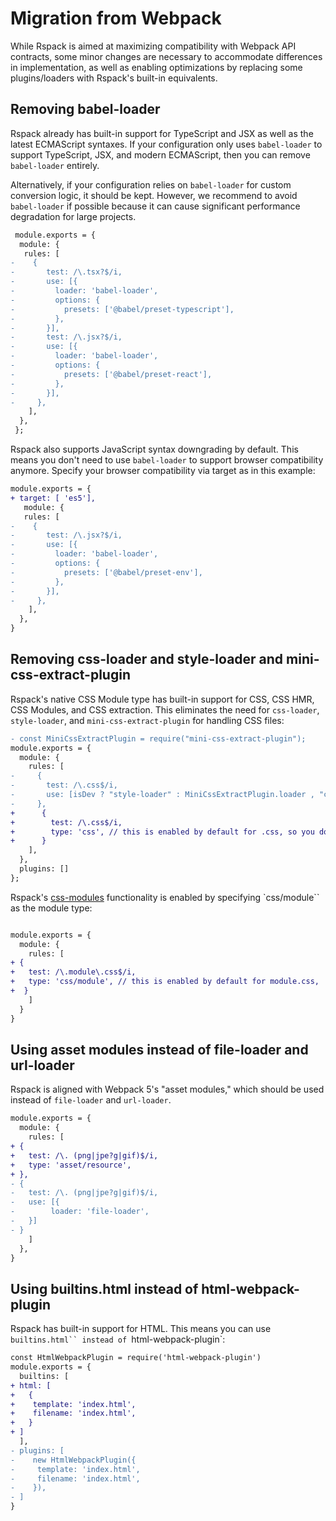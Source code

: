 # Migration from Webpack

While Rspack is aimed at maximizing compatibility with Webpack API contracts, some minor changes are necessary to accommodate differences in implementation, as well as enabling optimizations by replacing some plugins/loaders with Rspack's built-in equivalents.

## Removing babel-loader

Rspack already has built-in support for TypeScript and JSX as well as the latest ECMAScript syntaxes. If your configuration only uses `babel-loader` to support TypeScript, JSX, and modern ECMAScript, then you can remove `babel-loader` entirely.

Alternatively, if your configuration relies on `babel-loader` for custom conversion logic, it should be kept. However, we recommend to avoid `babel-loader` if possible because it can cause significant performance degradation for large projects.

```diff
 module.exports = {
  module: {
   rules: [
-    {
-       test: /\.tsx?$/i,
-       use: [{
-         loader: 'babel-loader',
-         options: {
-           presets: ['@babel/preset-typescript'],
-         },
-       }],
-       test: /\.jsx?$/i,
-       use: [{
-         loader: 'babel-loader',
-         options: {
-           presets: ['@babel/preset-react'],
-         },
-       }],
-     },
    ],
  },
 };
```

Rspack also supports JavaScript syntax downgrading by default. This means you don't need to use `babel-loader` to support browser compatibility anymore. Specify your browser compatibility via target as in this example:

```diff
module.exports = {
+ target: [ 'es5'],
   module: {
   rules: [
-    {
-       test: /\.jsx?$/i,
-       use: [{
-         loader: 'babel-loader',
-         options: {
-           presets: ['@babel/preset-env'],
-         },
-       }],
-     },
    ],
  },
}
```

## Removing css-loader and style-loader and mini-css-extract-plugin

Rspack's native CSS Module type has built-in support for CSS, CSS HMR, CSS Modules, and CSS extraction. This eliminates the need for `css-loader`, `style-loader`, and `mini-css-extract-plugin` for handling CSS files:

```diff
- const MiniCssExtractPlugin = require("mini-css-extract-plugin");
module.exports = {
  module: {
    rules: [
-     {
-       test: /\.css$/i,
-       use: [isDev ? "style-loader" : MiniCssExtractPlugin.loader , "css-loader"],
-     },
+      {
+        test: /\.css$/i,
+        type: 'css', // this is enabled by default for .css, so you don't need to specify it
+      }
    ],
  },
  plugins: []
};
```

Rspack's [css-modules](https://github.com/css-modules/css-modules) functionality is enabled by specifying `css/module`` as the module type:

```diff

module.exports = {
  module: {
    rules: [
+ {
+   test: /\.module\.css$/i,
+   type: 'css/module', // this is enabled by default for module.css,   so you don't need to specify it
+  }
    ]
  }
}
```

## Using asset modules instead of file-loader and url-loader

Rspack is aligned with Webpack 5's "asset modules," which should be used instead of `file-loader` and `url-loader`.

```diff
module.exports = {
  module: {
    rules: [
+ {
+   test: /\. (png|jpe?g|gif)$/i,
+   type: 'asset/resource',
+ },
- {
-   test: /\. (png|jpe?g|gif)$/i,
-   use: [{
-        loader: 'file-loader',
-   }]
- }
    ]
  },
}
```

## Using builtins.html instead of html-webpack-plugin

Rspack has built-in support for HTML. This means you can use ` builtins.html`` instead of  `html-webpack-plugin`:

```diff
const HtmlWebpackPlugin = require('html-webpack-plugin')
module.exports = {
  builtins: [
+ html: [
+   {
+    template: 'index.html',
+    filename: 'index.html',
+   }
+ ]
  ],
- plugins: [
-    new HtmlWebpackPlugin({
-     template: 'index.html',
-     filename: 'index.html',
-    }),
- ]
}
```
